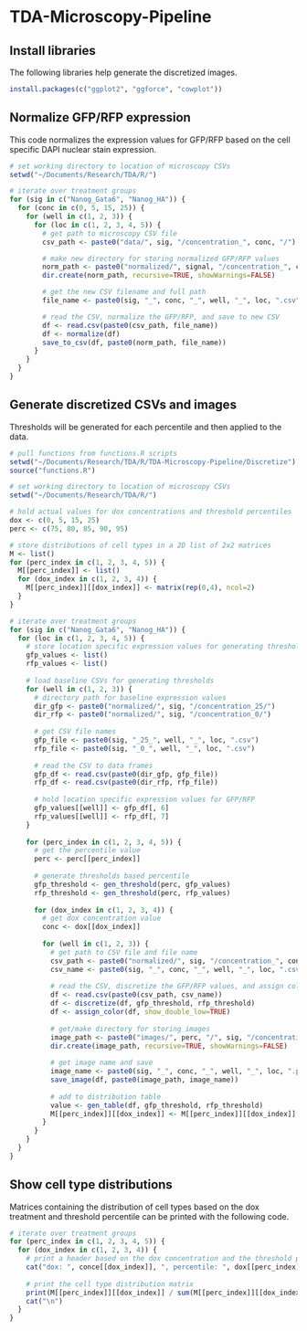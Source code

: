 # TDA-Microscopy-Pipeline

## Install libraries

The following libraries help generate the discretized images.

```r
install.packages(c("ggplot2", "ggforce", "cowplot"))
```

## Normalize GFP/RFP expression

This code normalizes the expression values for GFP/RFP based on the cell specific DAPI nuclear stain expression.

```r
# set working directory to location of microscopy CSVs
setwd("~/Documents/Research/TDA/R/")

# iterate over treatment groups
for (sig in c("Nanog_Gata6", "Nanog_HA")) {
  for (conc in c(0, 5, 15, 25)) {
    for (well in c(1, 2, 3)) {
      for (loc in c(1, 2, 3, 4, 5)) {
        # get path to microscopy CSV file
        csv_path <- paste0("data/", sig, "/concentration_", conc, "/")

        # make new directory for storing normalized GFP/RFP values
        norm_path <- paste0("normalized/", signal, "/concentration_", conc, "/")
        dir.create(norm_path, recursive=TRUE, showWarnings=FALSE)

        # get the new CSV filename and full path
        file_name <- paste0(sig, "_", conc, "_", well, "_", loc, ".csv")

        # read the CSV, normalize the GFP/RFP, and save to new CSV
        df <- read.csv(paste0(csv_path, file_name))
        df <- normalize(df)
        save_to_csv(df, paste0(norm_path, file_name))
      }
    }
  }
}
```

## Generate discretized CSVs and images

Thresholds will be generated for each percentile and then applied to the data.

```r
# pull functions from functions.R scripts
setwd("~/Documents/Research/TDA/R/TDA-Microscopy-Pipeline/Discretize")
source("functions.R")

# set working directory to location of microscopy CSVs
setwd("~/Documents/Research/TDA/R/")

# hold actual values for dox concentrations and threshold percentiles
dox <- c(0, 5, 15, 25)
perc <- c(75, 80, 85, 90, 95)

# store distributions of cell types in a 2D list of 2x2 matrices
M <- list()
for (perc_index in c(1, 2, 3, 4, 5)) {
  M[[perc_index]] <- list()
  for (dox_index in c(1, 2, 3, 4)) {
    M[[perc_index]][[dox_index]] <- matrix(rep(0,4), ncol=2)
  }
}

# iterate over treatment groups
for (sig in c("Nanog_Gata6", "Nanog_HA")) {
  for (loc in c(1, 2, 3, 4, 5)) {
    # store location specific expression values for generating thresholds
    gfp_values <- list()
    rfp_values <- list()
    
    # load baseline CSVs for generating thresholds
    for (well in c(1, 2, 3)) {
      # directory path for baseline expression values
      dir_gfp <- paste0("normalized/", sig, "/concentration_25/")
      dir_rfp <- paste0("normalized/", sig, "/concentration_0/")
      
      # get CSV file names
      gfp_file <- paste0(sig, "_25_", well, "_", loc, ".csv")
      rfp_file <- paste0(sig, "_0_", well, "_", loc, ".csv")
      
      # read the CSV to data frames
      gfp_df <- read.csv(paste0(dir_gfp, gfp_file))
      rfp_df <- read.csv(paste0(dir_rfp, rfp_file))
      
      # hold location specific expression values for GFP/RFP
      gfp_values[[well]] <- gfp_df[, 6]
      rfp_values[[well]] <- rfp_df[, 7]
    }
    
    for (perc_index in c(1, 2, 3, 4, 5)) {
      # get the percentile value
      perc <- perc[[perc_index]]
      
      # generate thresholds based percentile
      gfp_threshold <- gen_threshold(perc, gfp_values)
      rfp_threshold <- gen_threshold(perc, rfp_values)
      
      for (dox_index in c(1, 2, 3, 4)) {
        # get dox concentration value
        conc <- dox[[dox_index]]
          
        for (well in c(1, 2, 3)) {
          # get path to CSV file and file name
          csv_path <- paste0("normalized/", sig, "/concentration_", conc, "/")
          csv_name <- paste0(sig, "_", conc, "_", well, "_", loc, ".csv")
          
          # read the CSV, discretize the GFP/RFP values, and assign colors
          df <- read.csv(paste0(csv_path, csv_name))
          df <- discretize(df, gfp_threshold, rfp_threshold)
          df <- assign_color(df, show_double_low=TRUE)
          
          # get/make directory for storing images
          image_path <- paste0("images/", perc, "/", sig, "/concentration_", conc, "/")
          dir.create(image_path, recursive=TRUE, showWarnings=FALSE)
          
          # get image name and save
          image_name <- paste0(sig, "_", conc, "_", well, "_", loc, ".png")
          save_image(df, paste0(image_path, image_name))
          
          # add to distribution table
          value <- gen_table(df, gfp_threshold, rfp_threshold)
          M[[perc_index]][[dox_index]] <- M[[perc_index]][[dox_index]] + value
        }
      }
    }
  }
}
```

## Show cell type distributions

Matrices containing the distribution of cell types based on the dox treatment and threshold percentile can be printed with the following code.

```r
# iterate over treatment groups
for (perc_index in c(1, 2, 3, 4, 5)) {
  for (dox_index in c(1, 2, 3, 4)) {
    # print a header based on the dox concentration and the threshold percentile
    cat("dox: ", conce[[dox_index]], ", percentile: ", dox[[perc_index]], "\n", sep="")
    
    # print the cell type distribution matrix
    print(M[[perc_index]][[dox_index]] / sum(M[[perc_index]][[dox_index]]))
    cat("\n")
  }
}
```
